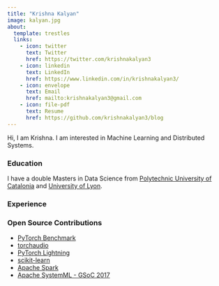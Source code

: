 ```yaml
---
title: "Krishna Kalyan"
image: kalyan.jpg
about:
  template: trestles
  links:
    - icon: twitter
      text: Twitter
      href: https://twitter.com/krishnakalyan3
    - icon: linkedin
      text: LinkedIn
      href: https://www.linkedin.com/in/krishnakalyan3/
    - icon: envelope
      text: Email
      href: mailto:krishnakalyan3@gmail.com
    - icon: file-pdf
      text: Resume
      href: https://github.com/krishnakalyan3/blog
---
```


Hi, I am Krishna. I am interested in Machine Learning and Distributed Systems.

### Education

I have a double Masters in Data Science from [Polytechnic University of Catalonia](https://www.fib.upc.edu/en/studies/masters/master-innovation-and-research-informatics) and [University of Lyon](https://www.em-dmkm.eu/). 

### Experience


### Open Source Contributions
- [PyTorch Benchmark](https://github.com/pytorch/benchmark/pull/17)
- [torchaudio](https://github.com/pytorch/audio/issues?q=author%3Akrishnakalyan3+is%3Aclosed)
- [PyTorch Lightning](https://github.com/Lightning-AI/lightning/pulls?q=is%3Apr+author%3Akrishnakalyan3+is%3Aclosed)
- [scikit-learn](https://github.com/scikit-learn/scikit-learn/pulls?q=is%3Apr+is%3Aclosed+author%3Akrishnakalyan3)
- [Apache Spark](https://github.com/apache/spark/pulls?q=is%3Apr+is%3Aclosed+author%3Akrishnakalyan3)
- [Apache SystemML - GSoC 2017](https://github.com/krishnakalyan3/krishnakalyan3.github.io/blob/master/work_product.md)
